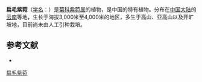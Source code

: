 {{Speciesbox
| name = 扁毛紫菀
| status = 
| status_system = 
| image =
| genus = Aster
| species = bulleyanus
| authority = J. F. Jeffrey
}}

'''扁毛紫菀'''（[[学名|学名]]：{{lang|la|''Aster bulleyanus''}}）是[[菊科|菊科]][[紫菀属|紫菀属]]的植物，是中国的特有植物。分布在[[中国大陆|中国大陆]]的[[云南|云南]]等地，生长于海拔3,000米至4,000米的地区，多生于高山、亚高山以及开旷坡地，目前尚未由人工引种栽培。

== 参考文献 ==
<div class="references-small">
* {{cite web| url =http://www.bioinfo.cn/db05/KmzwSpecies.php?action=view&id=4259| title =扁毛紫菀| work =《中国高等植物数据库全库》| publisher =中国科学院微生物研究所| author =昆明植物研究所| accessdate =2009-02-25| deadurl =yes| archiveurl =https://web.archive.org/web/20160305021503/http://www.bioinfo.cn/db05/KmzwSpecies.php?action=view&id=4259| archivedate =2016-03-05}}
</div>
{{Taxonbar|from=Q11075610}}

[[Category:紫菀属|扁毛紫菀]]


{{植物小作品}}